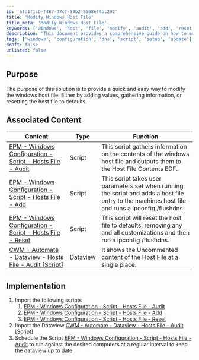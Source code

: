 ```yaml
---
id: '6fd1f1cb-f487-47cf-89b2-8568ef4bc292'
title: 'Modify Windows Host File'
title_meta: 'Modify Windows Host File'
keywords: ['windows', 'host', 'file', 'modify', 'audit', 'add', 'reset', 'dns']
description: 'This document provides a comprehensive guide on how to modify the Windows host file, including adding entries, gathering information, and resetting it to default settings. It outlines associated scripts for auditing, adding, and resetting host file entries, as well as implementation steps to ensure regular updates.'
tags: ['windows', 'configuration', 'dns', 'script', 'setup', 'update']
draft: false
unlisted: false
---
```

## Purpose

The purpose of this solution is to provide a quick and easy way to modify the windows host file. Either by adding values, gathering information, or resetting the host file to defaults.

## Associated Content

| Content                                                                                      | Type    | Function                                                                                                                      |
|----------------------------------------------------------------------------------------------|---------|-------------------------------------------------------------------------------------------------------------------------------|
| [EPM - Windows Configuration - Script - Hosts File - Audit](https://proval.itglue.com/DOC-5078775-9106329) | Script  | This script gathers information on the contents of the windows host file and outputs them to the Host File Contents EDF.     |
| [EPM - Windows Configuration - Script - Hosts File - Add](https://proval.itglue.com/DOC-5078775-9106955)   | Script  | This script takes user parameters set when running the script and adds a host file entry to the machines host file and runs a ipconfig /flushdns. |
| [EPM - Windows Configuration - Script - Hosts File - Reset](https://proval.itglue.com/DOC-5078775-9107163)  | Script  | This script will reset the host file to defaults, removing any and all customizations and then run a ipconfig /flushdns.    |
| [CWM - Automate - Dataview - Hosts File - Audit [Script]](https://proval.itglue.com/DOC-5078775-10894199)   | Dataview| It shows the Uncommented content of the Host File at a single place.                                                          |

## Implementation

1. Import the following scripts
   1. [EPM - Windows Configuration - Script - Hosts File - Audit](https://proval.itglue.com/DOC-5078775-9106329)  
   2. [EPM - Windows Configuration - Script - Hosts File - Add](https://proval.itglue.com/DOC-5078775-9106955)  
   3. [EPM - Windows Configuration - Script - Hosts File - Reset](https://proval.itglue.com/DOC-5078775-9107163)  
2. Import the Dataview [CWM - Automate - Dataview - Hosts File - Audit [Script]](https://proval.itglue.com/DOC-5078775-10894199)  
3. Schedule the Script [EPM - Windows Configuration - Script - Hosts File - Audit](https://proval.itglue.com/DOC-5078775-9106329) to run against the desired computers at a regular interval to keep the dataview up to date.













